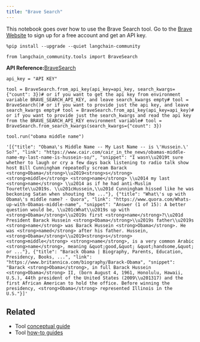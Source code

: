 ```yaml
---
title: "Brave Search"
---
```


This notebook goes over how to use the Brave Search tool. Go to the [Brave Website](https://brave.com/search/api/) to sign up for a free account and get an API key.

```
%pip install --upgrade --quiet langchain-community
```

```
from langchain_community.tools import BraveSearch
```

**API Reference:**[BraveSearch](https://python.langchain.com/api_reference/community/tools/langchain_community.tools.brave_search.tool.BraveSearch.html)

```
api_key = "API KEY"
```

```
tool = BraveSearch.from_api_key(api_key=api_key, search_kwargs={"count": 3})# or if you want to get the api key from environment variable BRAVE_SEARCH_API_KEY, and leave search_kwargs empty# tool = BraveSearch()# or if you want to provide just the api key, and leave search_kwargs empty# tool = BraveSearch.from_api_key(api_key=api_key)# or if you want to provide just the search_kwargs and read the api key from the BRAVE_SEARCH_API_KEY environment variable# tool = BraveSearch.from_search_kwargs(search_kwargs={"count": 3})
```

```
tool.run("obama middle name")
```

```
'[{"title": "Obama\'s Middle Name -- My Last Name -- is \'Hussein.\' So?", "link": "https://www.cair.com/cair_in_the_news/obamas-middle-name-my-last-name-is-hussein-so/", "snippet": "I wasn\\u2019t sure whether to laugh or cry a few days back listening to radio talk show host Bill Cunningham repeatedly scream Barack <strong>Obama</strong>\\u2019<strong>s</strong> <strong>middle</strong> <strong>name</strong> \\u2014 my last <strong>name</strong> \\u2014 as if he had anti-Muslim Tourette\\u2019s. \\u201cHussein,\\u201d Cunningham hissed like he was beckoning Satan when shouting the ..."}, {"title": "What\'s up with Obama\'s middle name? - Quora", "link": "https://www.quora.com/Whats-up-with-Obamas-middle-name", "snippet": "Answer (1 of 15): A better question would be, \\u201cWhat\\u2019s up with <strong>Obama</strong>\\u2019s first <strong>name</strong>?\\u201d President Barack Hussein <strong>Obama</strong>\\u2019s father\\u2019s <strong>name</strong> was Barack Hussein <strong>Obama</strong>. He was <strong>named</strong> after his father. Hussein, <strong>Obama</strong>\\u2019<strong>s</strong> <strong>middle</strong> <strong>name</strong>, is a very common Arabic <strong>name</strong>, meaning &quot;good,&quot; &quot;handsome,&quot; or ..."}, {"title": "Barack Obama | Biography, Parents, Education, Presidency, Books, ...", "link": "https://www.britannica.com/biography/Barack-Obama", "snippet": "Barack <strong>Obama</strong>, in full Barack Hussein <strong>Obama</strong> II, (born August 4, 1961, Honolulu, Hawaii, U.S.), 44th president of the United States (2009\\u201317) and the first African American to hold the office. Before winning the presidency, <strong>Obama</strong> represented Illinois in the U.S."}]'
```

## Related

* Tool [conceptual guide](/src/oss/concepts/tools)
* Tool [how-to guides](/src/oss/how_to/#tools)
